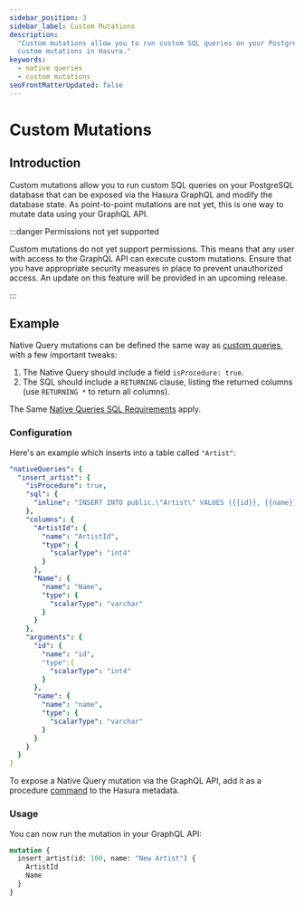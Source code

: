 ```yaml
---
sidebar_position: 3
sidebar_label: Custom Mutations
description:
  "Custom mutations allow you to run custom SQL queries on your PostgreSQL database. This page explains how to configure
  custom mutations in Hasura."
keywords:
  - native queries
  - custom mutations
seoFrontMatterUpdated: false
---
```


# Custom Mutations

## Introduction

Custom mutations allow you to run custom SQL queries on your PostgreSQL database that can be exposed via the Hasura 
GraphQL and modify the database state. As point-to-point mutations are not yet, this is one way to mutate data
using your GraphQL API.

:::danger Permissions not yet supported

Custom mutations do not yet support permissions. This means that any user with access to the GraphQL API can execute
custom mutations. Ensure that you have appropriate security measures in place to prevent unauthorized access. An update
on this feature will be provided in an upcoming release.

:::

## Example

Native Query mutations can be defined the same way as [custom queries](/connectors/postgresql/native-queries/custom-queries.mdx), with 
a few important tweaks:

1. The Native Query should include a field `isProcedure: true`.
2. The SQL should include a `RETURNING` clause, listing the returned columns (use `RETURNING *` to return all columns).

The Same [Native Queries SQL Requirements](/connectors/postgresql/native-queries/index.mdx#NativeQueriesSqlRequirements) apply.

### Configuration

Here's an example which inserts into a table called `"Artist"`:

```yaml
"nativeQueries": {
  "insert_artist": {
    "isProcedure": true,
    "sql": {
      "inline": "INSERT INTO public.\"Artist\" VALUES ({{id}}, {{name}}) RETURNING *"
    },
    "columns": {
      "ArtistId": {
        "name": "ArtistId",
        "type": {
          "scalarType": "int4"
        }
      },
      "Name": {
        "name": "Name",
        "type": {
          "scalarType": "varchar"
        }
      }
    },
    "arguments": {
      "id": {
        "name": "id",
        "type":{
          "scalarType": "int4"
        }
      },
      "name": {
        "name": "name",
        "type": {
          "scalarType": "varchar"
        }
      }
    }
  }
}
```

To expose a Native Query mutation via the GraphQL API, add it as a procedure
[command](/supergraph-modeling/commands.mdx) to the Hasura metadata.

### Usage

You can now run the mutation in your GraphQL API:

```graphql
mutation {
  insert_artist(id: 100, name: "New Artist") {
    ArtistId
    Name
  }
}
```